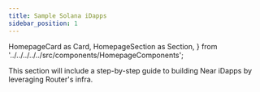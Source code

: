 ```yaml
---
title: Sample Solana iDapps
sidebar_position: 1
---
```


  HomepageCard as Card,
  HomepageSection as Section,
} from '../../../../../src/components/HomepageComponents';

This section will include a step-by-step guide to building Near iDapps by leveraging Router's infra.


  <Section>
  <Card
  title="Cross-chain Ping Pong"
  description="Create a ping pong iDapp which can send message from one chain to another along with receiving an acknowledgement of the message."
  to="on-near/ping-pong"
  />
  </Section>
